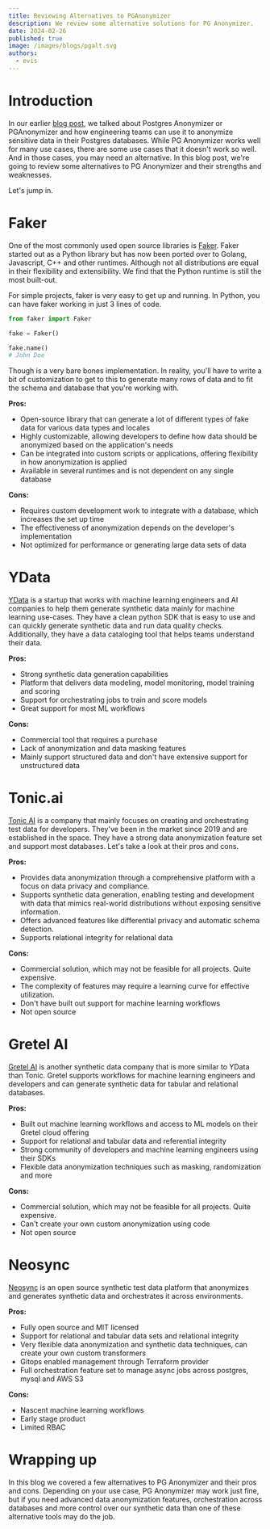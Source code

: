 ```yaml
---
title: Reviewing Alternatives to PGAnonymizer
description: We review some alternative solutions for PG Anonymizer.
date: 2024-02-26
published: true
image: /images/blogs/pgalt.svg
authors:
  - evis
---
```


# Introduction

In our earlier [blog post](/blog/what-is-pg-anonymizer), we talked about Postgres Anonymizer or PGAnonymizer and how engineering teams can use it to anonymize sensitive data in their Postgres databases. While PG Anonymizer works well for many use cases, there are some use cases that it doesn't work so well. And in those cases, you may need an alternative. In this blog post, we're going to review some alternatives to PG Anonymizer and their strengths and weaknesses.

Let's jump in.

# Faker

One of the most commonly used open source libraries is [Faker](https://faker.readthedocs.io/en/master/). Faker started out as a Python library but has now been ported over to Golang, Javascript, C++ and other runtimes. Although not all distributions are equal in their flexibility and extensibility. We find that the Python runtime is still the most built-out.

For simple projects, faker is very easy to get up and running. In Python, you can have faker working in just 3 lines of code.

```python
from faker import Faker

fake = Faker()

fake.name()
# John Doe
```

Though is a very bare bones implementation. In reality, you'll have to write a bit of customization to get to this to generate many rows of data and to fit the schema and database that you're working with.

**Pros:**

- Open-source library that can generate a lot of different types of fake data for various data types and locales
- Highly customizable, allowing developers to define how data should be anonymized based on the application's needs
- Can be integrated into custom scripts or applications, offering flexibility in how anonymization is applied
- Available in several runtimes and is not dependent on any single database

**Cons:**

- Requires custom development work to integrate with a database, which increases the set up time
- The effectiveness of anonymization depends on the developer's implementation
- Not optimized for performance or generating large data sets of data

# YData

[YData](https://ydata.ai/) is a startup that works with machine learning engineers and AI companies to help them generate synthetic data mainly for machine learning use-cases. They have a clean python SDK that is easy to use and can quickly generate synthetic data and run data quality checks. Additionally, they have a data cataloging tool that helps teams understand their data.

**Pros:**

- Strong synthetic data generation capabilities
- Platform that delivers data modeling, model monitoring, model training and scoring
- Support for orchestrating jobs to train and score models
- Great support for most ML workflows

**Cons:**

- Commercial tool that requires a purchase
- Lack of anonymization and data masking features
- Mainly support structured data and don't have extensive support for unstructured data

# Tonic.ai

[Tonic AI](https://tonic.ai) is a company that mainly focuses on creating and orchestrating test data for developers. They've been in the market since 2019 and are established in the space. They have a strong data anonymization feature set and support most databases. Let's take a look at their pros and cons.

**Pros:**

- Provides data anonymization through a comprehensive platform with a focus on data privacy and compliance.
- Supports synthetic data generation, enabling testing and development with data that mimics real-world distributions without exposing sensitive information.
- Offers advanced features like differential privacy and automatic schema detection.
- Supports relational integrity for relational data

**Cons:**

- Commercial solution, which may not be feasible for all projects. Quite expensive.
- The complexity of features may require a learning curve for effective utilization.
- Don't have built out support for machine learning workflows
- Not open source

# Gretel AI

[Gretel AI](https://gretel.ai/) is another synthetic data company that is more similar to YData than Tonic. Gretel supports workflows for machine learning engineers and developers and can generate synthetic data for tabular and relational databases.

**Pros:**

- Built out machine learning workflows and access to ML models on their Gretel cloud offering
- Support for relational and tabular data and referential integrity
- Strong community of developers and machine learning engineers using their SDKs
- Flexible data anonymization techniques such as masking, randomization and more

**Cons:**

- Commercial solution, which may not be feasible for all projects. Quite expensive.
- Can't create your own custom anonymization using code
- Not open source

# Neosync

[Neosync](https://neosync.dev) is an open source synthetic test data platform that anonymizes and generates synthetic data and orchestrates it across environments.

**Pros:**

- Fully open source and MIT licensed
- Support for relational and tabular data sets and relational integrity
- Very flexible data anonymization and synthetic data techniques, can create your own custom transformers
- Gitops enabled management through Terraform provider
- Full orchestration feature set to manage async jobs across postgres, mysql and AWS S3

**Cons:**

- Nascent machine learning workflows
- Early stage product
- Limited RBAC

# Wrapping up

In this blog we covered a few alternatives to PG Anonymizer and their pros and cons. Depending on your use case, PG Anonymizer may work just fine, but if you need advanced data anonymization features, orchestration across databases and more control over our synthetic data than one of these alternative tools may do the job.
